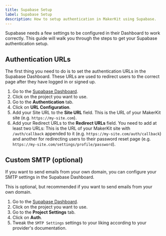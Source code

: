 ```yaml
---
title: Supabase Setup
label: Supabase Setup
description: How to setup authentication in MakerKit using Supabase.
---
```


Supabase needs a few settings to be configured in their Dashboard to work correctly. This guide will walk you through the steps to get your Supabase authentication setup.

## Authentication URLs

The first thing you need to do is to set the authentication URLs in the Supabase Dashboard. These URLs are used to redirect users to the correct page after they have logged in or signed up.

1. Go to the [Supabase Dashboard](https://app.supabase.io/).
2. Click on the project you want to use.
3. Go to the **Authentication** tab.
4. Click on **URL Configuration**.
5. Add your Site URL to the **Site URL** field. This is the URL of your MakerKit site (e.g. `https://my-site.com`).
6. Add your Redirect URLs to the **Redirect URLs** field. You need to add at least two URLs: This is the URL of your MakerKit site with `/auth/callback` appended to it (e.g. `https://my-site.com/auth/callback`) and another for redirecting users to their password reset page (e.g. `https://my-site.com/settings/profile/password`).

## Custom SMTP (optional)

If you want to send emails from your own domain, you can configure your SMTP settings in the Supabase Dashboard.

This is optional, but recommended if you want to send emails from your own domain.

1. Go to the [Supabase Dashboard](https://app.supabase.io/).
2. Click on the project you want to use.
3. Go to the **Project Settings** tab.
4. Click on **Auth**.
5. Tweak the `SMTP Settings` settings to your liking according to your provider's documentation.

